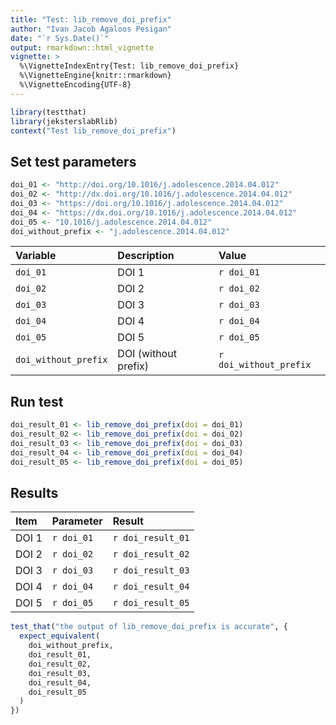 ```yaml
---
title: "Test: lib_remove_doi_prefix"
author: "Ivan Jacob Agaloos Pesigan"
date: "`r Sys.Date()`"
output: rmarkdown::html_vignette
vignette: >
  %\VignetteIndexEntry{Test: lib_remove_doi_prefix}
  %\VignetteEngine{knitr::rmarkdown}
  %\VignetteEncoding{UTF-8}
---
```



```r
library(testthat)
library(jeksterslabRlib)
context("Test lib_remove_doi_prefix")
```

## Set test parameters


```r
doi_01 <- "http://doi.org/10.1016/j.adolescence.2014.04.012"
doi_02 <- "http://dx.doi.org/10.1016/j.adolescence.2014.04.012"
doi_03 <- "https://doi.org/10.1016/j.adolescence.2014.04.012"
doi_04 <- "https://dx.doi.org/10.1016/j.adolescence.2014.04.012"
doi_05 <- "10.1016/j.adolescence.2014.04.012"
doi_without_prefix <- "j.adolescence.2014.04.012"
```


| Variable             | Description          | Value                  |
|:---------------------|:---------------------|:-----------------------|
| `doi_01`             | DOI 1                | `r doi_01`             |
| `doi_02`             | DOI 2                | `r doi_02`             |
| `doi_03`             | DOI 3                | `r doi_03`             |
| `doi_04`             | DOI 4                | `r doi_04`             |
| `doi_05`             | DOI 5                | `r doi_05`             |
| `doi_without_prefix` | DOI (without prefix) | `r doi_without_prefix` |

## Run test


```r
doi_result_01 <- lib_remove_doi_prefix(doi = doi_01)
doi_result_02 <- lib_remove_doi_prefix(doi = doi_02)
doi_result_03 <- lib_remove_doi_prefix(doi = doi_03)
doi_result_04 <- lib_remove_doi_prefix(doi = doi_04)
doi_result_05 <- lib_remove_doi_prefix(doi = doi_05)
```


## Results

| Item  | Parameter  | Result            |
|:------|:-----------|:------------------|
| DOI 1 | `r doi_01` | `r doi_result_01` |
| DOI 2 | `r doi_02` | `r doi_result_02` |
| DOI 3 | `r doi_03` | `r doi_result_03` |
| DOI 4 | `r doi_04` | `r doi_result_04` |
| DOI 5 | `r doi_05` | `r doi_result_05` |


```r
test_that("the output of lib_remove_doi_prefix is accurate", {
  expect_equivalent(
    doi_without_prefix,
    doi_result_01,
    doi_result_02,
    doi_result_03,
    doi_result_04,
    doi_result_05
  )
})
```

